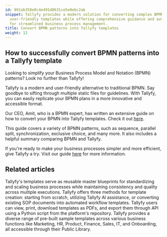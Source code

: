 ```yaml
---
id: 891ab358e0c4e491d8631ce5e0ebc2ab
snippet: Tallyfy provides a modern solution for converting complex BPMN patterns into
  user-friendly templates while offering comprehensive guidance and automation features
  for streamlined business process management.
title: Convert BPMN patterns into Tallyfy templates
weight: 12
---
```


## How to successfully convert BPMN patterns into a Tallyfy template

Looking to simplify your Business Process Model and Notation (BPMN) patterns? Look no further than Tallyfy!

Tallyfy is a modern and user-friendly alternative to traditional BPMN. Say goodbye to sifting through multiple static files for guidelines. With Tallyfy, you can easily replicate your BPMN plans in a more innovative and accessible format.

Our CEO, Amit, who is a BPMN expert, has written an extensive guide on how to convert your BPMN into Tallyfy templates. Check it out [here](https://tallyfy.com/bpmn-examples-and-patterns).

This guide covers a variety of BPMN patterns, such as sequence, parallel split, synchronization, exclusive choice, and many more. It also includes a helpful summary comparing BPMN and Tallyfy.

If you're ready to make your business processes simpler and more efficient, give Tallyfy a try. Visit our guide [here](https://tallyfy.com/bpmn-examples-and-patterns) for more information.


## Related articles
<CardGrid>
<LinkTitleCard header="<b>Documenting > Templates</b>" href="/products/pro/documenting/templates/" > Tallyfy's templates serve as reusable master blueprints for standardizing and scaling business processes while maintaining consistency and quality across multiple executions. </LinkTitleCard>
<LinkTitleCard header="<b>Templates > Create a template</b>" href="/products/pro/documenting/templates/create-template/" > Tallyfy offers three methods for template creation: starting from scratch, utilizing Tallyfy AI assistance, or converting existing SOP documents into automated workflow templates. </LinkTitleCard>
<LinkTitleCard header="<b>Templates > Print, Download, and Export Tallyfy Templates</b>" href="/products/pro/documenting/templates/print-download-export-templates/" > Tallyfy users can view, print, download templates as PDFs, and export them through API using a Python script from the platform's repository. </LinkTitleCard>
<LinkTitleCard header="<b>Templates > Sample Templates</b>" href="/products/pro/documenting/templates/how-can-i-access-tallyfys-sample-templates/" > Tallyfy provides a diverse range of pre-built sample templates across various business functions like Marketing, HR, Product, Finance, Sales, IT, and Onboarding, all accessible through their Public Library. </LinkTitleCard>
</CardGrid>